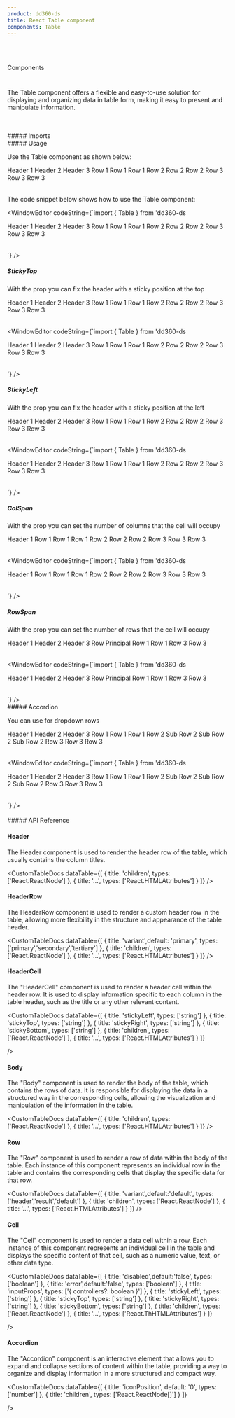 ```yaml
---
product: dd360-ds
title: React Table component
components: Table
---
```


<br id='top' />
<br />

<Label>Components</Label>

# <HeaderDocCustom title="Table" url="https://main--62ffec7466615c40c8dbe435.chromatic.com/?path=/story/components-table--specific-table" />


The Table component offers a flexible and easy-to-use solution for displaying and organizing data in table form, making it easy to present and manipulate information.

<br />
<br />
##### <span name="floating-nav">Imports</span>

<WindowEditor codeString="import { Table } from 'dd360-ds'" />

<br />
##### <span name="floating-nav">Usage</span>

Use the Table component as shown below:

<Playground className="gap-y-2">
    <Table className="w-96">
        <Table.Header>
          <Table.HeaderRow>
            <Table.HeaderCell>Header 1</Table.HeaderCell>
            <Table.HeaderCell>Header 2</Table.HeaderCell>
            <Table.HeaderCell>Header 3</Table.HeaderCell>
          </Table.HeaderRow>
        </Table.Header>
        <Table.Body>
          <Table.HeaderRow>
            <Table.Cell>Row 1</Table.Cell>
            <Table.Cell>Row 1</Table.Cell>
            <Table.Cell>Row 1</Table.Cell>
          </Table.HeaderRow>
          <Table.HeaderRow>
            <Table.Cell>Row 2</Table.Cell>
            <Table.Cell>Row 2</Table.Cell>
            <Table.Cell>Row 2</Table.Cell>
          </Table.HeaderRow>
          <Table.HeaderRow>
            <Table.Cell>Row 3</Table.Cell>
            <Table.Cell>Row 3</Table.Cell>
            <Table.Cell>Row 3</Table.Cell>
          </Table.HeaderRow>
        </Table.Body>
      </Table>
</Playground>

The code snippet below shows how to use the Table component:

<WindowEditor
    codeString={`import { Table } from 'dd360-ds
  
<Table className="w-96">
    <Table.Header>
      <Table.HeaderRow>
        <Table.HeaderCell>Header 1</Table.HeaderCell>
        <Table.HeaderCell>Header 2</Table.HeaderCell>
        <Table.HeaderCell>Header 3</Table.HeaderCell>
      </Table.HeaderRow>
    </Table.Header>
    <Table.Body>
      <Table.HeaderRow>
        <Table.Cell>Row 1</Table.Cell>
        <Table.Cell>Row 1</Table.Cell>
        <Table.Cell>Row 1</Table.Cell>
      </Table.HeaderRow>
      <Table.HeaderRow>
        <Table.Cell>Row 2</Table.Cell>
        <Table.Cell>Row 2</Table.Cell>
        <Table.Cell>Row 2</Table.Cell>
      </Table.HeaderRow>
      <Table.HeaderRow>
        <Table.Cell>Row 3</Table.Cell>
        <Table.Cell>Row 3</Table.Cell>
        <Table.Cell>Row 3</Table.Cell>
      </Table.HeaderRow>
    </Table.Body>
</Table>
    `}
/>

<br />

##### <span name="floating-nav">StickyTop</span>

With the prop <Tag text='stickyTop' /> you can fix the header with a sticky position at the top

<Playground className="gap-y-2">
   <Table className="h-24 w-96">
    <Table.Header>
      <Table.HeaderRow>
        <Table.HeaderCell stickyTop="0px">Header 1</Table.HeaderCell>
        <Table.HeaderCell stickyTop="0px">Header 2</Table.HeaderCell>
        <Table.HeaderCell stickyTop="0px">Header 3</Table.HeaderCell>
      </Table.HeaderRow>
    </Table.Header>
    <Table.Body>
      <Table.Row>
        <Table.Cell>Row 1</Table.Cell>
        <Table.Cell>Row 1</Table.Cell>
        <Table.Cell>Row 1</Table.Cell>
      </Table.Row>
      <Table.Row>
        <Table.Cell>Row 2</Table.Cell>
        <Table.Cell>Row 2</Table.Cell>
        <Table.Cell>Row 2</Table.Cell>
      </Table.Row>
      <Table.Row>
        <Table.Cell>Row 3</Table.Cell>
        <Table.Cell>Row 3</Table.Cell>
        <Table.Cell>Row 3</Table.Cell>
      </Table.Row>
    </Table.Body>
</Table>
</Playground>


<WindowEditor
    codeString={`import { Table } from 'dd360-ds
  
<Table className="w-96">
    <Table.Header>
      <Table.HeaderRow>
        <Table.HeaderCell stickyTop="0px">Header 1</Table.HeaderCell>
        <Table.HeaderCell stickyTop="0px">Header 2</Table.HeaderCell>
        <Table.HeaderCell stickyTop="0px">Header 3</Table.HeaderCell>
      </Table.HeaderRow>
    </Table.Header>
    <Table.Body>
      <Table.Row>
        <Table.Cell>Row 1</Table.Cell>
        <Table.Cell>Row 1</Table.Cell>
        <Table.Cell>Row 1</Table.Cell>
      </Table.Row>
      <Table.Row>
        <Table.Cell>Row 2</Table.Cell>
        <Table.Cell>Row 2</Table.Cell>
        <Table.Cell>Row 2</Table.Cell>
      </Table.Row>
      <Table.Row>
        <Table.Cell>Row 3</Table.Cell>
        <Table.Cell>Row 3</Table.Cell>
        <Table.Cell>Row 3</Table.Cell>
      </Table.Row>
    </Table.Body>
</Table>
    `}
/>


<br />

##### <span name="floating-nav">StickyLeft</span>

With the prop <Tag text='stickyLeft' /> you can fix the header with a sticky position at the left

<Playground className="gap-y-2">
   <Table className="w-52">
    <Table.Header>
      <Table.HeaderRow>
        <Table.HeaderCell style={{minWidth:"100px"}} stickyLeft="0px">Header 1</Table.HeaderCell>
        <Table.HeaderCell style={{minWidth:"100px"}}>Header 2</Table.HeaderCell>
        <Table.HeaderCell style={{minWidth:"100px"}}>Header 3</Table.HeaderCell>
      </Table.HeaderRow>
    </Table.Header>
    <Table.Body>
      <Table.Row>
        <Table.Cell stickyLeft="0px">Row 1</Table.Cell>
        <Table.Cell>Row 1</Table.Cell>
        <Table.Cell>Row 1</Table.Cell>
      </Table.Row>
      <Table.Row>
        <Table.Cell stickyLeft="0px">Row 2</Table.Cell>
        <Table.Cell>Row 2</Table.Cell>
        <Table.Cell>Row 2</Table.Cell>
      </Table.Row>
      <Table.Row>
        <Table.Cell stickyLeft="0px">Row 3</Table.Cell>
        <Table.Cell>Row 3</Table.Cell>
        <Table.Cell>Row 3</Table.Cell>
      </Table.Row>
    </Table.Body>
</Table>
</Playground>


<WindowEditor
    codeString={`import { Table } from 'dd360-ds
  
 <Table className="w-52">
    <Table.Header>
      <Table.HeaderRow>
        <Table.HeaderCell stickyLeft="0px">Header 1</Table.HeaderCell>
        <Table.HeaderCell>Header 2</Table.HeaderCell>
        <Table.HeaderCell>Header 3</Table.HeaderCell>
      </Table.HeaderRow>
    </Table.Header>
    <Table.Body>
      <Table.Row>
        <Table.Cell stickyLeft="0px">Row 1</Table.Cell>
        <Table.Cell>Row 1</Table.Cell>
        <Table.Cell>Row 1</Table.Cell>
      </Table.Row>
      <Table.Row>
        <Table.Cell stickyLeft="0px">Row 2</Table.Cell>
        <Table.Cell>Row 2</Table.Cell>
        <Table.Cell>Row 2</Table.Cell>
      </Table.Row>
      <Table.Row>
        <Table.Cell stickyLeft="0px">Row 3</Table.Cell>
        <Table.Cell>Row 3</Table.Cell>
        <Table.Cell>Row 3</Table.Cell>
      </Table.Row>
    </Table.Body>
</Table>
    `}
/>


<br />

##### <span name="floating-nav">ColSpan</span>

With the prop <Tag text='colSpan' /> you can set the number of columns that the cell will occupy

<Playground className="gap-y-2">
   <Table className="w-52">
    <Table.Header>
      <Table.HeaderRow>
        <Table.HeaderCell colSpan={3}>Header 1</Table.HeaderCell>
      </Table.HeaderRow>
    </Table.Header>
    <Table.Body>
      <Table.Row>
        <Table.Cell>Row 1</Table.Cell>
        <Table.Cell>Row 1</Table.Cell>
        <Table.Cell>Row 1</Table.Cell>
      </Table.Row>
      <Table.Row>
        <Table.Cell>Row 2</Table.Cell>
        <Table.Cell>Row 2</Table.Cell>
        <Table.Cell>Row 2</Table.Cell>
      </Table.Row>
      <Table.Row>
        <Table.Cell>Row 3</Table.Cell>
        <Table.Cell>Row 3</Table.Cell>
        <Table.Cell>Row 3</Table.Cell>
      </Table.Row>
    </Table.Body>
</Table>
</Playground>


<WindowEditor
    codeString={`import { Table } from 'dd360-ds
  
  <Table className="w-52">
    <Table.Header>
      <Table.HeaderRow>
        <Table.HeaderCell colSpan={3}>Header 1</Table.HeaderCell>
      </Table.HeaderRow>
    </Table.Header>
    <Table.Body>
      <Table.Row>
        <Table.Cell>Row 1</Table.Cell>
        <Table.Cell>Row 1</Table.Cell>
        <Table.Cell>Row 1</Table.Cell>
      </Table.Row>
      <Table.Row>
        <Table.Cell>Row 2</Table.Cell>
        <Table.Cell>Row 2</Table.Cell>
        <Table.Cell>Row 2</Table.Cell>
      </Table.Row>
      <Table.Row>
        <Table.Cell>Row 3</Table.Cell>
        <Table.Cell>Row 3</Table.Cell>
        <Table.Cell>Row 3</Table.Cell>
      </Table.Row>
    </Table.Body>
</Table>
    `}
/>


<br />

##### <span name="floating-nav">RowSpan</span>

With the prop <Tag text='rowSpan' /> you can set the number of rows that the cell will occupy

<Playground className="gap-y-2">
   <Table className="w-96">
    <Table.Header>
      <Table.HeaderRow>
    <Table.HeaderCell >Header 1</Table.HeaderCell>
        <Table.HeaderCell>Header 2</Table.HeaderCell>
        <Table.HeaderCell>Header 3</Table.HeaderCell>
      </Table.HeaderRow>
    </Table.Header>
    <Table.Body>
      <Table.Row>
        <Table.Cell rowSpan={2}>Row Principal</Table.Cell>
         <Table.Cell>Row 1</Table.Cell>
          <Table.Cell>Row 1</Table.Cell>
    </Table.Row>
      <Table.Row>
        <Table.Cell>Row 3</Table.Cell>
        <Table.Cell>Row 3</Table.Cell>
      </Table.Row>
    </Table.Body>
</Table>
</Playground>


<WindowEditor
    codeString={`import { Table } from 'dd360-ds
  
 <Table className="w-96">
    <Table.Header>
    <Table.HeaderCell >Header 1</Table.HeaderCell>
      <Table.HeaderRow>
        <Table.HeaderCell>Header 2</Table.HeaderCell>
        <Table.HeaderCell>Header 3</Table.HeaderCell>
      </Table.HeaderRow>
    </Table.Header>
    <Table.Body>
      <Table.Row>
        <Table.Cell rowSpan={2}>Row Principal</Table.Cell>
         <Table.Cell>Row 1</Table.Cell>
          <Table.Cell>Row 1</Table.Cell>
    </Table.Row>
      <Table.Row>
        <Table.Cell>Row 3</Table.Cell>
        <Table.Cell>Row 3</Table.Cell>
      </Table.Row>
    </Table.Body>
</Table>
    `}
/>


<br />
##### <span name="floating-nav">Accordion</span>

You can use <Tag text='Table.Accordion' /> for dropdown rows

<Playground className="gap-y-2">
    <Table className="w-96">
        <Table.Header>
          <Table.HeaderRow>
            <Table.HeaderCell>Header 1</Table.HeaderCell>
            <Table.HeaderCell>Header 2</Table.HeaderCell>
            <Table.HeaderCell>Header 3</Table.HeaderCell>
          </Table.HeaderRow>
        </Table.Header>
        <Table.Body>
          <Table.Row>
            <Table.Cell>Row 1</Table.Cell>
            <Table.Cell>Row 1</Table.Cell>
            <Table.Cell>Row 1</Table.Cell>
          </Table.Row>
            <Table.Accordion>
             <Table.Row>
            <Table.Cell>Row 2</Table.Cell>
            <Table.Cell></Table.Cell>
            <Table.Cell></Table.Cell>
          </Table.Row>
          <Table.Row>
            <Table.Cell>Sub Row 2</Table.Cell>
            <Table.Cell>Sub Row 2</Table.Cell>
            <Table.Cell>Sub Row 2</Table.Cell>
          </Table.Row>
            </Table.Accordion>
          <Table.Row>
            <Table.Cell>Row 3</Table.Cell>
            <Table.Cell>Row 3</Table.Cell>
            <Table.Cell>Row 3</Table.Cell>
          </Table.Row>
        </Table.Body>
      </Table>
</Playground>


<WindowEditor
    codeString={`import { Table } from 'dd360-ds
  
  <Table className="w-96">
        <Table.Header>
          <Table.HeaderRow>
            <Table.HeaderCell>Header 1</Table.HeaderCell>
            <Table.HeaderCell>Header 2</Table.HeaderCell>
            <Table.HeaderCell>Header 3</Table.HeaderCell>
          </Table.HeaderRow>
        </Table.Header>
        <Table.Body>
          <Table.Row>
            <Table.Cell>Row 1</Table.Cell>
            <Table.Cell>Row 1</Table.Cell>
            <Table.Cell>Row 1</Table.Cell>
          </Table.Row>
            <Table.Accordion>
             <Table.Row>
            <Table.Cell>Row 2</Table.Cell>
            <Table.Cell></Table.Cell>
            <Table.Cell></Table.Cell>
          </Table.Row>
          <Table.Row>
            <Table.Cell>Sub Row 2</Table.Cell>
            <Table.Cell>Sub Row 2</Table.Cell>
            <Table.Cell>Sub Row 2</Table.Cell>
          </Table.Row>
            </Table.Accordion>
          <Table.Row>
            <Table.Cell>Row 3</Table.Cell>
            <Table.Cell>Row 3</Table.Cell>
            <Table.Cell>Row 3</Table.Cell>
          </Table.Row>
        </Table.Body>
      </Table>
    `}
/>


<br />
<br />
##### <span name="floating-nav">API Reference</span>

#### <span>Header</span>

The Header component is used to render the header row of the table, which usually contains the column titles.

<CustomTableDocs
    dataTable={[
        { title: 'children', types: ['React.ReactNode'] },
        { title: '...', types: ['React.HTMLAttributes<HTMLTableSectionElement>'] }
    ]}
/>

#### <span>HeaderRow</span>
The HeaderRow component is used to render a custom header row in the table, allowing more flexibility in the structure and appearance of the table header.

<CustomTableDocs
    dataTable={[
        { title: 'variant',default: 'primary', types: ['primary','secondary','tertiary'] },
        { title: 'children', types:  ['React.ReactNode'] },
        { title: '...', types: ['React.HTMLAttributes<HTMLTableRowElement>'] }
    ]}
/>

#### <span>HeaderCell</span>
The "HeaderCell" component is used to render a header cell within the header row. It is used to display information specific to each column in the table header, such as the title or any other relevant content.

<CustomTableDocs
    dataTable={[
		  { title: 'stickyLeft', types: ['string'] },
      { title: 'stickyTop', types: ['string'] },
			{ title: 'stickyRight', types: ['string'] },
			{ title: 'stickyBottom', types: ['string'] },
      { title: 'children', types: ['React.ReactNode'] },
      { title: '...', types: ['React.HTMLAttributes<HTMLTableHeaderCellElement>'] }
    ]}

/>

#### <span>Body</span>

The "Body" component is used to render the body of the table, which contains the rows of data. It is responsible for displaying the data in a structured way in the corresponding cells, allowing the visualization and manipulation of the information in the table.

<CustomTableDocs
    dataTable={[
        { title: 'children', types: ['React.ReactNode'] },
        { title: '...', types: ['React.HTMLAttributes<HTMLTableSectionElement>'] }
    ]}
/>


#### <span>Row</span>

The "Row" component is used to render a row of data within the body of the table. Each instance of this component represents an individual row in the table and contains the corresponding cells that display the specific data for that row.

<CustomTableDocs
    dataTable={[
		  { title: 'variant',default:'default', types: ['header','result','default'] },
      { title: 'children', types: ['React.ReactNode'] },
	    { title: '...', types: ['React.HTMLAttributes<HTMLTableRowElement>'] }
    ]}
/>

#### <span>Cell</span>

The "Cell" component is used to render a data cell within a row. Each instance of this component represents an individual cell in the table and displays the specific content of that cell, such as a numeric value, text, or other data type.

<CustomTableDocs
    dataTable={[
     { title: 'disabled',default:'false', types: ['boolean'] },
     { title: 'error',default:'false', types: ['boolean'] },
		 { title: 'inputProps', types: ['{ controllers?: boolean }'] },
     { title: 'stickyLeft', types: ['string'] },
     { title: 'stickyTop', types: ['string'] },
		 { title: 'stickyRight', types: ['string'] },
		 { title: 'stickyBottom', types: ['string'] },
     { title: 'children', types: ['React.ReactNode'] },
     { title: '...', types: ['React.ThHTMLAttributes<HTMLTableCellElement>'] }
    ]}

/>

#### <span>Accordion</span>

The "Accordion" component is an interactive element that allows you to expand and collapse sections of content within the table, providing a way to organize and display information in a more structured and compact way.

<CustomTableDocs
    dataTable={[
        { title: 'iconPosition', default: '0', types: ['number'] },
    		{ title: 'children', types: ['React.ReactNode[]'] }
    ]}

/>

<AlertReactKnowledge />

<BackAndForwardController />